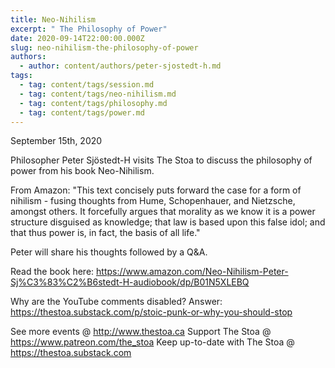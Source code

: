```yaml
---
title: Neo-Nihilism
excerpt: " The Philosophy of Power"
date: 2020-09-14T22:00:00.000Z
slug: neo-nihilism-the-philosophy-of-power
authors:
  - author: content/authors/peter-sjostedt-h.md
tags:
  - tag: content/tags/session.md
  - tag: content/tags/neo-nihilism.md
  - tag: content/tags/philosophy.md
  - tag: content/tags/power.md
---
```


September 15th, 2020

Philosopher Peter Sjöstedt-H visits The Stoa to discuss the philosophy of power from his book Neo-Nihilism.

From Amazon: "This text concisely puts forward the case for a form of nihilism - fusing thoughts from Hume, Schopenhauer, and Nietzsche, amongst others. It forcefully argues that morality as we know it is a power structure disguised as knowledge; that law is based upon this false idol; and that thus power is, in fact, the basis of all life."

Peter will share his thoughts followed by a Q&A.

Read the book here: https://www.amazon.com/Neo-Nihilism-Peter-Sj%C3%83%C2%B6stedt-H-audiobook/dp/B01N5XLEBQ

Why are the YouTube comments disabled? Answer: https://thestoa.substack.com/p/stoic-punk-or-why-you-should-stop

See more events @ http://www.thestoa.ca
Support The Stoa @ https://www.patreon.com/the_stoa
Keep up-to-date with The Stoa @ https://thestoa.substack.com
